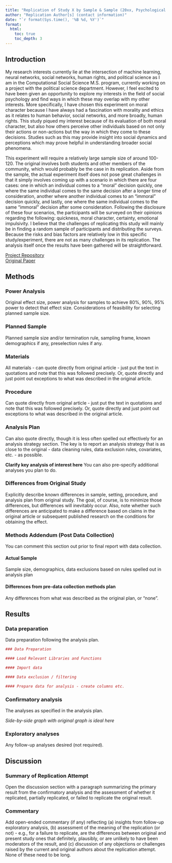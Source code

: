 ```yaml
---
title: "Replication of Study X by Sample & Sample (20xx, Psychological Science)"
author: "Replication Author[s] (contact information)"
date: "`r format(Sys.time(), '%B %d, %Y')`"
format:
  html:
    toc: true
    toc_depth: 3
---
```


<!-- Replication reports should all use this template to standardize reporting across projects.  These reports will be public supplementary materials that accompany the summary report(s) of the aggregate results. -->

## Introduction

My research interests currently lie at the intersection of machine learning, neural networks, social networks, human rights, and political science as I am in the Computational Social Science M.S. program, currently working on a project with the political science department. However, I feel excited to have been given an opportunity to explore my interests in the field of social psychology and find ways in which these may overlap with my other interests. More specifically, I have chosen this experiment on moral character because I have always had a fascination with morality and ethics as it relates to human behavior, social networks, and more broadly, human rights. This study piqued my interest because of its evaluation of both moral character, but also how others perceive other individuals based on not only their actions or non-actions but the way in which they come to these decisions. Studies such as this may provide insight into social dynamics and perceptions which may prove helpful in understanding broader social phenomena. 


This experiment will require a relatively large sample size of around 100-120. The original involves both students and other members of the community, which would probably be the case in its replication. Aside from the sample, the actual experiment itself does not pose great challenges in that it simply involves coming up with a scenario in which there are four cases: one in which an individual comes to a “moral” decision quickly, one where the same individual comes to the same decision after a longer time of consideration, another where another individual comes to an “immoral” decision quickly, and lastly, one where the same individual comes to the same “immoral” decision after some consideration. Following the disclosure of these four scenarios, the participants will be surveyed on their opinions regarding the following: quickness, moral character, certainty, emotional impulsivity. I believe that the challenges of replicating this study will mainly be in finding a random sample of participants and distributing the surveys. Because the risks and bias factors are relatively low in this specific study/experiment, there are not as many challenges in its replication. The analysis itself once the results have been gathered will be straightforward. 

[Project Repository](https://github.com/sahamidi2/critcher2012)
<br>
[Original Paper](https://github.com/sahamidi2/critcher2012/blob/main/original_paper/critcher-et-al-2012-how-quick-decisions-illuminate-moral-character.pdf)

## Methods

### Power Analysis

Original effect size, power analysis for samples to achieve 80%, 90%, 95% power to detect that effect size.  Considerations of feasibility for selecting planned sample size.

### Planned Sample

Planned sample size and/or termination rule, sampling frame, known demographics if any, preselection rules if any.

### Materials

All materials - can quote directly from original article - just put the text in quotations and note that this was followed precisely.  Or, quote directly and just point out exceptions to what was described in the original article.

### Procedure	

Can quote directly from original article - just put the text in quotations and note that this was followed precisely.  Or, quote directly and just point out exceptions to what was described in the original article.

### Analysis Plan

Can also quote directly, though it is less often spelled out effectively for an analysis strategy section.  The key is to report an analysis strategy that is as close to the original - data cleaning rules, data exclusion rules, covariates, etc. - as possible.  

**Clarify key analysis of interest here**  You can also pre-specify additional analyses you plan to do.

### Differences from Original Study

Explicitly describe known differences in sample, setting, procedure, and analysis plan from original study.  The goal, of course, is to minimize those differences, but differences will inevitably occur.  Also, note whether such differences are anticipated to make a difference based on claims in the original article or subsequent published research on the conditions for obtaining the effect.

### Methods Addendum (Post Data Collection)

You can comment this section out prior to final report with data collection.

#### Actual Sample
  Sample size, demographics, data exclusions based on rules spelled out in analysis plan

#### Differences from pre-data collection methods plan
  Any differences from what was described as the original plan, or “none”.


## Results


### Data preparation

Data preparation following the analysis plan.
	
```r
### Data Preparation

#### Load Relevant Libraries and Functions

#### Import data

#### Data exclusion / filtering

#### Prepare data for analysis - create columns etc.
```

### Confirmatory analysis

The analyses as specified in the analysis plan.  

*Side-by-side graph with original graph is ideal here*

### Exploratory analyses

Any follow-up analyses desired (not required).  

## Discussion

### Summary of Replication Attempt

Open the discussion section with a paragraph summarizing the primary result from the confirmatory analysis and the assessment of whether it replicated, partially replicated, or failed to replicate the original result.  

### Commentary

Add open-ended commentary (if any) reflecting (a) insights from follow-up exploratory analysis, (b) assessment of the meaning of the replication (or not) - e.g., for a failure to replicate, are the differences between original and present study ones that definitely, plausibly, or are unlikely to have been moderators of the result, and (c) discussion of any objections or challenges raised by the current and original authors about the replication attempt.  None of these need to be long.
